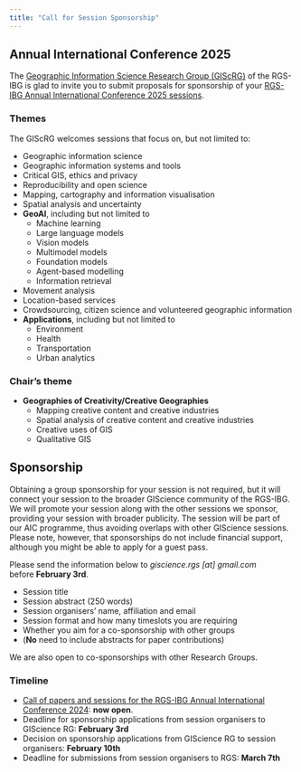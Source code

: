 ```yaml
---
title: "Call for Session Sponsorship"
---
```


## Annual International Conference 2025

The [Geographic Information Science Research Group (GIScRG)](https://giscience-rgs.github.io/) of the RGS-IBG is glad to invite you to submit proposals for sponsorship of your [RGS-IBG Annual International Conference 2025 sessions](https://www.rgs.org/research/annual-international-conference/call-for-sessions-papers-and-posters/guidance-for-session-organisers). 

### Themes

The GIScRG welcomes sessions that focus on, but not limited to:

- Geographic information science 
- Geographic information systems and tools
- Critical GIS, ethics and privacy
- Reproducibility and open science
- Mapping, cartography and information visualisation
- Spatial analysis and uncertainty
- **GeoAI**, including but not limited to
    - Machine learning
    - Large language models
    - Vision models
    - Multimodel models
    - Foundation models 
    - Agent-based modelling
    - Information retrieval
- Movement analysis
- Location-based services
- Crowdsourcing, citizen science and volunteered geographic information
- **Applications**, including but not limited to
    - Environment
    - Health
    - Transportation
    - Urban analytics

### Chair's theme

- **Geographies of Creativity/Creative Geographies**
    - Mapping creative content and creative industries
    - Spatial analysis of creative content and creative industries
    - Creative uses of GIS
    - Qualitative GIS

## Sponsorship

Obtaining a group sponsorship for your session is not required, but it will connect your session to the broader GIScience community of the RGS-IBG. We will promote your session along with the other sessions we sponsor, providing your session with broader publicity. The session will be part of our AIC programme, thus avoiding overlaps with other GIScience sessions. Please note, however, that sponsorships do not include financial support, although you might be able to apply for a guest pass.

Please send the information below to _giscience.rgs \[at\] gmail.com_ before **February 3rd**.

- Session title
- Session abstract (250 words)
- Session organisers’ name, affiliation and email
- Session format and how many timeslots you are requiring
- Whether you aim for a co-sponsorship with other groups
- (**No** need to include abstracts for paper contributions)

We are also open to co-sponsorships with other Research Groups.

### Timeline

- [Call of papers and sessions for the RGS-IBG Annual International Conference 2024](https://www.rgs.org/research/annual-international-conference/call-for-sessions-papers-and-posters): **now open**.
- Deadline for sponsorship applications from session organisers to GIScience RG: **February 3rd**
- Decision on sponsorship applications from GIScience RG to session organisers: **February 10th**
- Deadline for submissions from session organisers to RGS: **March 7th**
